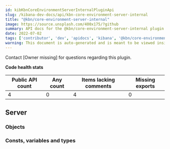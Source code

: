 ```yaml
---
id: kibKbnCoreEnvironmentServerInternalPluginApi
slug: /kibana-dev-docs/api/kbn-core-environment-server-internal
title: "@kbn/core-environment-server-internal"
image: https://source.unsplash.com/400x175/?github
summary: API docs for the @kbn/core-environment-server-internal plugin
date: 2022-07-02
tags: ['contributor', 'dev', 'apidocs', 'kibana', '@kbn/core-environment-server-internal']
warning: This document is auto-generated and is meant to be viewed inside our experimental, new docs system. Reach out in #docs-engineering for more info.
---
```




Contact [Owner missing] for questions regarding this plugin.

**Code health stats**

| Public API count  | Any count | Items lacking comments | Missing exports |
|-------------------|-----------|------------------------|-----------------|
| 4 | 0 | 4 | 0 |

## Server

### Objects
<DocDefinitionList data={kbnCoreEnvironmentServerInternalObj.server.objects}/>

### Consts, variables and types
<DocDefinitionList data={kbnCoreEnvironmentServerInternalObj.server.misc}/>

